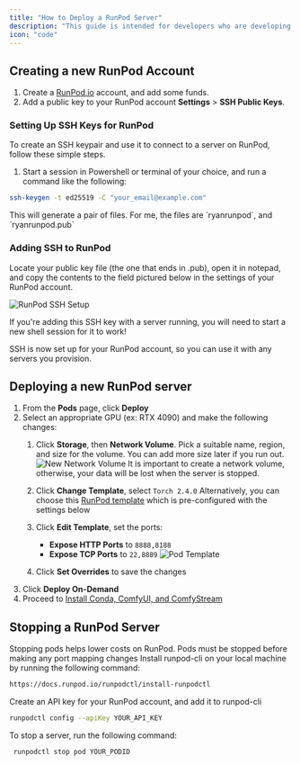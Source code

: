 ```yaml
---
title: "How to Deploy a RunPod Server"
description: "This guide is intended for developers who are developing custom nodes for ComfyUI on RunPod"
icon: "code"
---
```


## Creating a new RunPod Account
1. Create a [RunPod.io](https://runpod.io) account, and add some funds.
2. Add a public key to your RunPod account **Settings** > **SSH Public Keys**.
### **Setting Up SSH Keys for RunPod**
To create an SSH keypair and use it to connect to a server on RunPod, follow these simple steps.

1. Start a session in Powershell or terminal of your choice, and run a command like the following:
```bash
ssh-keygen -t ed25519 -C "your_email@example.com"
```
<Note>
This will generate a pair of files. For me, the files are `ryanrunpod`, and `ryanrunpod.pub`
</Note>

### Adding SSH to RunPod

Locate your public key file (the one that ends in .pub), open it in notepad, and copy the contents to the field pictured below in the settings of your RunPod account.

![RunPod SSH Setup](https://lh7-rt.googleusercontent.com/docsz/AD_4nXcXmfKUJfQOslc3yV_gjTl4z4cQBbXlpwpODgBdUfBETtqt8ZCbvaAPkAIHZj0TFHta-RaCdQkQ2cBt-M51CXVhwE8r2lHAF4GWnqOc5LCJIR8iVpRB7OcjVaGPDZ1N3s24oN3cvg?key=LMLbXfH5Do4K1o222p6HlCaY)

<Note>If you're adding this SSH key with a server running, you will need to start a new shell session for it to work!</Note>

SSH is now set up for your RunPod account, so you can use it with any servers you provision.

## Deploying a new RunPod server
1. From the **Pods** page, click **Deploy**
2. Select an appropriate GPU (ex: RTX 4090) and make the following changes:
    1. Click **Storage**, then **Network Volume**. Pick a suitable name, region, and size for the volume. You can add more size later if you run out. ![New Network Volume](../../images/networkvolume.png) <Warning>It is important to create a network volume, otherwise, your data will be lost when the server is stopped.</Warning>
    2. Click **Change Template**, select `Torch 2.4.0` <Note>Alternatively, you can choose this [RunPod template](https://runpod.io/console/deploy?template=6dj77fsqa8&ref=u8tlskew) which is pre-configured with the settings below</Note>
    3. Click **Edit Template**, set the ports:
        - **Expose HTTP Ports** to `8888,8188`
        - **Expose TCP Ports** to `22,8889`  ![Pod Template](../../images/podtemplate.png)
       
    4. Click **Set Overrides** to save the changes
5. Click **Deploy On-Demand**
6. Proceed to [Install Conda, ComfyUI, and ComfyStream](../develop-pipeline/local-testing)

## **Stopping a RunPod Server**
Stopping pods helps lower costs on RunPod. Pods must be stopped before making any port mapping changes
Install runpod-cli on your local machine by running the following command:
```bash
https://docs.runpod.io/runpodctl/install-runpodctl
```

Create an API key for your RunPod account, and add it to runpod-cli
```bash
runpodctl config --apiKey YOUR_API_KEY
```

To stop a server, run the following command:
```bash
 runpodctl stop pod YOUR_PODID
```